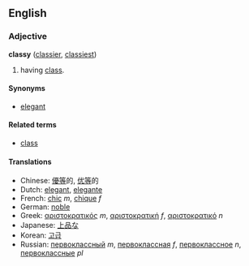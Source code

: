 ==English==
===Adjective===
'''classy''' ([[classier]], [[classiest]])

# having [[class]]. {{stub}}

====Synonyms====
*[[elegant]]

====Related terms====
*[[class]]

====Translations====
*Chinese: [[優等]]的, [[优等]]的
*Dutch: [[elegant]], [[elegante]]
*French: [[chic]] ''m'', [[chique]] ''f''
*German: [[noble]]
*Greek: [[αριστοκρατικός]] ''m'', [[αριστοκρατική]] ''f'', [[αριστοκρατικό]] ''n''
*Japanese: [[上品]]な
*Korean: [[고급]]
*Russian: [[первоклассный]] ''m'', [[первоклассная]] ''f'', [[первоклассное]] ''n'', [[первоклассные]] ''pl''